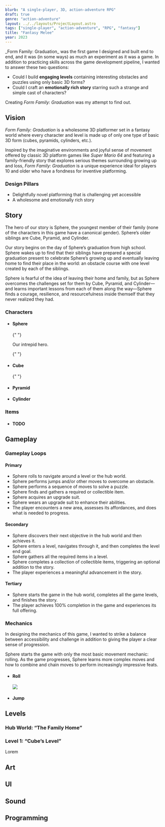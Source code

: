 ```yaml
---
blurb: "A single-player, 3D, action-adventure RPG"
draft: true
genre: "action-adventure"
layout: ../../layouts/ProjectLayout.astro
tags: ["single-player", "action-adventure", "RPG", "fantasy"]
title: "Fantasy Melee"
year: 2023
---
```


<div class="flexbox-vertical note">
_Form Family: Graduation_ was the first game I designed and built end to end,
and it was (in some ways) as much an experiment as it was a game.
In addition to practicing skills across the game development pipeline, I wanted to answer these two questions:

- Could I build **engaging levels** containing interesting obstacles and puzzles using only basic 3D forms?
- Could I craft an **emotionally rich story** starring such a strange and simple cast of characters?

Creating _Form Family: Graduation_ was my attempt to find out.

</div>

## Vision

_Form Family: Graduation_ is a wholesome 3D platformer set in a fantasy world where
every character and level is made up of only one type of basic 3D form (cubes, pyramids, cylinders, etc.).

Inspired by the imaginative environments and joyful sense of movement
offered by classic 3D platform games like _Super Mario 64_
and featuring a family-friendly story that explores serious themes surrounding growing up and loss,
_Form Family: Graduation_ is a unique experience ideal for players 10 and older
who have a fondness for inventive platforming.

### Design Pillars

- Delightfully novel platforming that is challenging yet accessible
- A wholesome and emotionally rich story

## Story

The hero of our story is Sphere, the youngest member of their family
(none of the characters in this game have a canonical gender).
Sphere’s older siblings are Cube, Pyramid, and Cylinder.

Our story begins on the day of Sphere’s graduation from high school.
Sphere wakes up to find that their siblings have prepared a special graduation present
to celebrate Sphere’s growing up and eventually leaving home to find their place in the world:
an obstacle course with one level created by each of the siblings.

Sphere is fearful of the idea of leaving their home and family,
but as Sphere overcomes the challenges set for them by Cube, Pyramid, and Cylinder—and
learns important lessons from each of them along the way—Sphere
finds a courage, resilience, and resourcefulness inside themself that they never realized they had.

### Characters

<ul class="list-without-bullets tile-list tile-list-medium">
  <li class="flexbox-vertical">
   <h4>Sphere</h4>

{" "}

<div class="image placeholder-image" />

Our intrepid hero.

  </li>

{" "}

<li class="flexbox-vertical">
  <h4>Cube</h4>
</li>

{" "}

<li class="flexbox-vertical">
  <h4>Pyramid</h4>
</li>

  <li class="flexbox-vertical">
    <h4>Cylinder</h4>
  </li>
</ul>

### Items

<ul class="list-without-bullets tile-list tile-list-medium">
  <li class="flexbox-vertical">
   <h4>TODO</h4>

   <div class="image placeholder-image" />
  </li>
</ul>

## Gameplay

### Gameplay Loops

#### Primary

- Sphere rolls to navigate around a level or the hub world.
- Sphere performs jumps and/or other moves to overcome an obstacle.
- Sphere performs a sequence of moves to solve a puzzle.
- Sphere finds and gathers a required or collectible item.
- Sphere acquires an upgrade suit.
- Sphere wears an upgrade suit to enhance their abilities.
- The player encounters a new area, assesses its affordances, and does what is needed to progress.

#### Secondary

- Sphere discovers their next objective in the hub world and then achieves it.
- Sphere enters a level, navigates through it, and then completes the level end goal.
- Sphere gathers all the required items in a level.
- Sphere completes a collection of collectible items, triggering an optional addition to the story.
- The player experiences a meaningful advancement in the story.

#### Tertiary

- Sphere starts the game in the hub world, completes all the game levels, and finishes the story.
- The player achieves 100% completion in the game and experiences its full offering.

### Mechanics

<div class="flexbox-vertical note">
In designing the mechanics of this game, I wanted to strike a balance between accessibility and challenge
in addition to giving the player a clear sense of progression.

Sphere starts the game with only the most basic movement mechanic: rolling.
As the game progresses, Sphere learns more complex moves and how to combine and chain moves
to perform increasingly impressive feats.

</div>

<ul class="list-without-bullets tile-list tile-list-small">
  <li class="flexbox-vertical">
   <h4>Roll</h4>

   <img src="/images/projects/form-family-graduation/mechanic-roll.gif" />
  </li>

   <li class="flexbox-vertical">
    <h4>Jump</h4>
  </li>
</ul>

## Levels

### Hub World: “The Family Home”

### Level 1: “Cube’s Level”

Lorem

## Art

## UI

## Sound

## Programming

